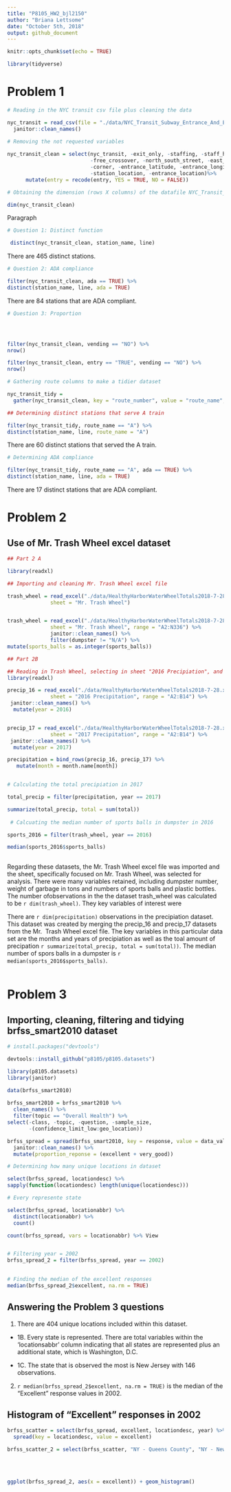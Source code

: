 ```yaml
---
title: "P8105_HW2_bjl2150"
author: "Briana Lettsome"
date: "October 5th, 2018"
output: github_document
---
```


```r
knitr::opts_chunk$set(echo = TRUE)

library(tidyverse)
```

# Problem 1

```r
# Reading in the NYC transit csv file plus cleaning the data

nyc_transit = read_csv(file = "./data/NYC_Transit_Subway_Entrance_And_Exit_Data.csv") %>%
  janitor::clean_names()

# Removing the not requested variables
  
nyc_transit_clean = select(nyc_transit, -exit_only, -staffing, -staff_hours, -ada_notes, 
                           -free_crossover, -north_south_street, -east_west_street, 
                           -corner, -entrance_latitude, -entrance_longitude, 
                           -station_location, -entrance_location)%>%
      mutate(entry = recode(entry, YES = TRUE, NO = FALSE))

# Obtaining the dimension (rows X columns) of the datafile NYC_Transit_clean

dim(nyc_transit_clean)
```
Paragraph

```r
# Question 1: Distinct function

 distinct(nyc_transit_clean, station_name, line)
```
 
There are 465 distinct stations.

```r
# Question 2: ADA compliance

filter(nyc_transit_clean, ada == TRUE) %>%
distinct(station_name, line, ada = TRUE)
```
There are 84 stations that are ADA compliant.

```r
# Question 3: Proportion




filter(nyc_transit_clean, vending == "NO") %>%
nrow()

filter(nyc_transit_clean, entry == "TRUE", vending == "NO") %>%
nrow()
```

```r
# Gathering route columns to make a tidier dataset

nyc_transit_tidy =
  gather(nyc_transit_clean, key = "route_number", value = "route_name", route1:route11) 

## Determining distinct stations that serve A train

filter(nyc_transit_tidy, route_name == "A") %>%
distinct(station_name, line, route_name = "A")
```

There are 60 distinct stations that served the A train.

```r
# Determining ADA compliance

filter(nyc_transit_tidy, route_name == "A", ada == TRUE) %>%
distinct(station_name, line, ada = TRUE)
```
There are 17 distinct stations that are ADA compliant.


# Problem 2

## Use of Mr. Trash Wheel excel dataset
```r
## Part 2 A

library(readxl)

## Importing and cleaning Mr. Trash Wheel excel file

trash_wheel = read_excel("./data/HealthyHarborWaterWheelTotals2018-7-28.xlsx", 
              sheet = "Mr. Trash Wheel")


trash_wheel = read_excel("./data/HealthyHarborWaterWheelTotals2018-7-28.xlsx", 
              sheet = "Mr. Trash Wheel", range = "A2:N336") %>% 
              janitor::clean_names() %>% 
              filter(dumpster != "N/A") %>% 
mutate(sports_balls = as.integer(sports_balls)) 
```

```r
## Part 2B

## Reading in Trash Wheel, selecting in sheet "2016 Precipiation", and cleaning
library(readxl)

precip_16 = read_excel("./data/HealthyHarborWaterWheelTotals2018-7-28.xlsx", 
              sheet = "2016 Precipitation", range = "A2:B14") %>%
 janitor::clean_names() %>%
  mutate(year = 2016)


precip_17 = read_excel("./data/HealthyHarborWaterWheelTotals2018-7-28.xlsx", 
              sheet = "2017 Precipitation", range = "A2:B14") %>%
 janitor::clean_names() %>%
  mutate(year = 2017)

precipitation = bind_rows(precip_16, precip_17) %>%
   mutate(month = month.name[month])


# Calculating the total precipiation in 2017

total_precip = filter(precipitation, year == 2017)

summarize(total_precip, total = sum(total))
 
 # Calcuating the median number of sports balls in dumpster in 2016

sports_2016 = filter(trash_wheel, year == 2016)

median(sports_2016$sports_balls)
  

```
Regarding these datasets, the Mr. Trash Wheel excel file was imported and the sheet,
specifically focused on Mr. Trash Wheel, was selected for analysis. There were many
variables retained, including dumpster number, weight of garbage in tons and numbers
of sports balls and plastic bottles. The number ofobservations in the the dataset 
trash_wheel was calculated to be `r dim(trash_wheel)`. They key variables of 
interest were 

 
There are `r dim(precipitation)` observations in the precipiation dataset. This 
dataset was created by merging the precip_16 and precip_17 datasets from the Mr. 
Trash Wheel excel file. The key variables in this particular data set are the
months and years of precipiation as well as the toal amount of precipation 
`r summarize(total_precip, total = sum(total))`. The median number of spors balls 
in a dumpster is `r median(sports_2016$sports_balls)`.


```r

```

# Problem 3

## Importing, cleaning, filtering and tidying brfss_smart2010 dataset

```r
# install.packages("devtools")

devtools::install_github("p8105/p8105.datasets")

library(p8105.datasets)
library(janitor)

data(brfss_smart2010)
  
brfss_smart2010 = brfss_smart2010 %>% 
  clean_names() %>%
  filter(topic == "Overall Health") %>%
select(-class, -topic, -question, -sample_size, 
       -(confidence_limit_low:geo_location))

brfss_spread = spread(brfss_smart2010, key = response, value = data_value) %>%
  janitor::clean_names() %>%
  mutate(proportion_reponse = (excellent + very_good))

# Determining how many unique locations in dataset

select(brfss_spread, locationdesc) %>%
sapply(function(locationdesc) length(unique(locationdesc)))

# Every represente state

select(brfss_spread, locationabbr) %>%
  distinct(locationabbr) %>%
  count()

count(brfss_spread, vars = locationabbr) %>% View


# Filtering year = 2002
brfss_spread_2 = filter(brfss_spread, year == 2002)

  
# Finding the median of the excellent responses
median(brfss_spread_2$excellent, na.rm = TRUE)
```

## Answering the Problem 3 questions

1. There are 404 unique locations included within this dataset.

  * 1B. Every state is represented. There are total variables within the 'locationsabbr'
  column indicating that all  states are represented plus an additional state, which 
  is Washington, D.C.

  * 1C.  The state that is observed the most is New Jersey with 146 observations.
  
  
 
2. `r median(brfss_spread_2$excellent, na.rm = TRUE)` is the median of the "Excellent"
    response values in 2002. 


## Histogram of "Excellent" responses in 2002
```r

brfss_scatter = select(brfss_spread, excellent, locationdesc, year) %>%
  spread(key = locationdesc, value = excellent) 

brfss_scatter_2 = select(brfss_scatter, "NY - Queens County", "NY - New York County")
  
  
                        
                       
ggplot(brfss_spread_2, aes(x = excellent)) + geom_histogram()




```
